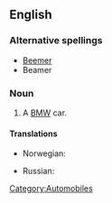 {{also|beamer}}
==English==

===Alternative spellings===
* [[Beemer]]
* Beamer

===Noun===
{{en-noun}}

# {{slang}} A [[BMW]] car.

====Translations====
{{trans-top|slang term for a BMW car}}
* Norwegian: {{t-|no|beamer|m}}
{{trans-mid}}
* Russian: {{t-|ru|бумер|m|sc=Cyrl}}
{{trans-bottom}}

[[Category:Automobiles]]